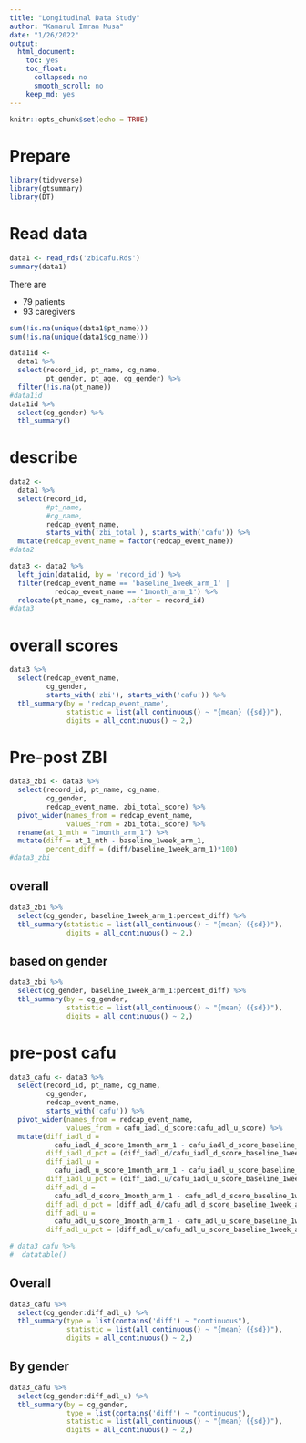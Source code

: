 ```yaml
---
title: "Longitudinal Data Study"
author: "Kamarul Imran Musa"
date: "1/26/2022"
output: 
  html_document: 
    toc: yes
    toc_float:
      collapsed: no
      smooth_scroll: no
    keep_md: yes
---
```


```r
knitr::opts_chunk$set(echo = TRUE)
```

# Prepare

```r
library(tidyverse)
library(gtsummary)
library(DT)
```

# Read data

```r
data1 <- read_rds('zbicafu.Rds')
summary(data1)
```

There are

- 79 patients
- 93 caregivers

```r
sum(!is.na(unique(data1$pt_name)))
sum(!is.na(unique(data1$cg_name)))
```




```r
data1id <- 
  data1 %>%
  select(record_id, pt_name, cg_name, 
         pt_gender, pt_age, cg_gender) %>%
  filter(!is.na(pt_name))
#data1id
data1id %>%
  select(cg_gender) %>%
  tbl_summary()
```


# describe

```r
data2 <- 
  data1 %>%
  select(record_id, 
         #pt_name,
         #cg_name,
         redcap_event_name, 
         starts_with('zbi_total'), starts_with('cafu')) %>%
  mutate(redcap_event_name = factor(redcap_event_name)) 
#data2
```



```r
data3 <- data2 %>%
  left_join(data1id, by = 'record_id') %>%
  filter(redcap_event_name == 'baseline_1week_arm_1' | 
           redcap_event_name == '1month_arm_1') %>%
  relocate(pt_name, cg_name, .after = record_id)
#data3
```


# overall scores 

```r
data3 %>%
  select(redcap_event_name, 
         cg_gender, 
         starts_with('zbi'), starts_with('cafu')) %>%
  tbl_summary(by = 'redcap_event_name',
              statistic = list(all_continuous() ~ "{mean} ({sd})"),
              digits = all_continuous() ~ 2,)
```



# Pre-post ZBI

```r
data3_zbi <- data3 %>%
  select(record_id, pt_name, cg_name, 
         cg_gender, 
         redcap_event_name, zbi_total_score) %>%
  pivot_wider(names_from = redcap_event_name,
              values_from = zbi_total_score) %>%
  rename(at_1_mth = "1month_arm_1") %>%
  mutate(diff = at_1_mth - baseline_1week_arm_1,
         percent_diff = (diff/baseline_1week_arm_1)*100)
#data3_zbi
```

## overall

```r
data3_zbi %>%
  select(cg_gender, baseline_1week_arm_1:percent_diff) %>%
  tbl_summary(statistic = list(all_continuous() ~ "{mean} ({sd})"), 
              digits = all_continuous() ~ 2,)

```

## based on gender

```r
data3_zbi %>%
  select(cg_gender, baseline_1week_arm_1:percent_diff) %>%
  tbl_summary(by = cg_gender,
              statistic = list(all_continuous() ~ "{mean} ({sd})"), 
              digits = all_continuous() ~ 2,)

```

# pre-post cafu

```r
data3_cafu <- data3 %>%
  select(record_id, pt_name, cg_name, 
         cg_gender, 
         redcap_event_name, 
         starts_with('cafu')) %>%
  pivot_wider(names_from = redcap_event_name,
              values_from = cafu_iadl_d_score:cafu_adl_u_score) %>%
  mutate(diff_iadl_d = 
           cafu_iadl_d_score_1month_arm_1 - cafu_iadl_d_score_baseline_1week_arm_1,
         diff_iadl_d_pct = (diff_iadl_d/cafu_iadl_d_score_baseline_1week_arm_1)*100,
         diff_iadl_u = 
           cafu_iadl_u_score_1month_arm_1 - cafu_iadl_u_score_baseline_1week_arm_1,
         diff_iadl_u_pct = (diff_iadl_u/cafu_iadl_u_score_baseline_1week_arm_1)*100,
         diff_adl_d = 
           cafu_adl_d_score_1month_arm_1 - cafu_adl_d_score_baseline_1week_arm_1, 
         diff_adl_d_pct = (diff_adl_d/cafu_adl_d_score_baseline_1week_arm_1)*100,
         diff_adl_u = 
           cafu_adl_u_score_1month_arm_1 - cafu_adl_u_score_baseline_1week_arm_1,
         diff_adl_u_pct = (diff_adl_u/cafu_adl_u_score_baseline_1week_arm_1)*100)

# data3_cafu %>%
#  datatable()
```

## Overall

```r
data3_cafu %>%
  select(cg_gender:diff_adl_u) %>%
  tbl_summary(type = list(contains('diff') ~ "continuous"),
              statistic = list(all_continuous() ~ "{mean} ({sd})"), 
              digits = all_continuous() ~ 2,)

```

## By gender


```r
data3_cafu %>%
  select(cg_gender:diff_adl_u) %>%
  tbl_summary(by = cg_gender,
              type = list(contains('diff') ~ "continuous"),
              statistic = list(all_continuous() ~ "{mean} ({sd})"), 
              digits = all_continuous() ~ 2,)

```




